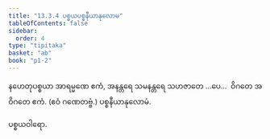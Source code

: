 ```yaml
---
title: "13.3.4 ပစ္စယပစ္စနီယာနုလောမ"
tableOfContents: false
sidebar:
  order: 4
type: "tipitaka"
basket: "ab"
book: "p1-2"
---
```



<DynamicBreadcrumb />

<Division number="41" book="p1-2" e="ch" v="37" p="319">

<Paragraph number="1993" book="p1-2">
နဟေတုပစ္စယာ အာရမ္မဏေ ဧကံ, အနန္တရေ သမနန္တရေ သဟဇာတေ …ပေ…  ဝိဂတေ အဝိဂတေ ဧကံ. (ဧဝံ ဂဏေတဗ္ဗံ.)

</Paragraph>
</Division>

<Paragraph number="1994" type="center" book="p1-2">
ပစ္စနီယာနုလောမံ.

  
ပစ္စယဝါရော.
</Paragraph>